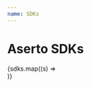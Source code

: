 ```yaml
---
name: SDKs
---
```



# Aserto SDKs

<div>
  {sdks.map((s) => 
    <div style={{
      margin: 20,
    }}>
      <Sdk
        title={s.title}
        icon={s.icon}
        github={s.github}
        docs={s.docs}
        sample={s.sample}
        />
    </div>
  )}
</div>
